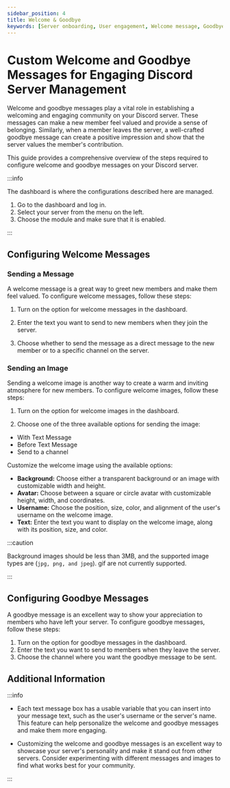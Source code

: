 ---
sidebar_position: 4
title: Welcome & Goodbye 
keywords: [Server onboarding, User engagement, Welcome message, Goodbye message, Customization] 
---


# Custom Welcome and Goodbye Messages for Engaging Discord Server Management

Welcome and goodbye messages play a vital role in establishing a welcoming and engaging community on your Discord server. These messages can make a new member feel valued and provide a sense of belonging. Similarly, when a member leaves the server, a well-crafted goodbye message can create a positive impression and show that the server values the member's contribution.

This guide provides a comprehensive overview of the steps required to configure welcome and goodbye messages on your Discord server.

:::info

The dashboard is where the configurations described here are managed.

1. Go to the dashboard and log in. 
2. Select your server from the menu on the left.
3. Choose the module and make sure that it is enabled. 

:::

## Configuring Welcome Messages

### Sending a Message

A welcome message is a great way to greet new members and make them feel valued. To configure welcome messages, follow these steps:

1. Turn on the option for welcome messages in the dashboard.

2. Enter the text you want to send to new members when they join the server.

3. Choose whether to send the message as a direct message to the new member or to a specific channel on the server.

### Sending an Image

Sending a welcome image is another way to create a warm and inviting atmosphere for new members. To configure welcome images, follow these steps:

1. Turn on the option for welcome images in the dashboard.

2. Choose one of the three available options for sending the image:

- With Text Message
- Before Text Message
- Send to a channel

Customize the welcome image using the available options:

- **Background:** Choose either a transparent background or an image with customizable width and height.
- **Avatar:** Choose between a square or circle avatar with customizable height, width, and coordinates.
- **Username:** Choose the position, size, color, and alignment of the user's username on the welcome image.
- **Text:** Enter the text you want to display on the welcome image, along with its position, size, and color.

:::caution 

Background images should be less than 3MB, and the supported image types are (`jpg, png, and jpeg`). gif are not currently supported.

:::

## Configuring Goodbye Messages

A goodbye message is an excellent way to show your appreciation to members who have left your server. To configure goodbye messages, follow these steps:

1. Turn on the option for goodbye messages in the dashboard.
2. Enter the text you want to send to members when they leave the server.
3. Choose the channel where you want the goodbye message to be sent.

## Additional Information

:::info 

- Each text message box has a usable variable that you can insert into your message text, such as the user's username or the server's name. This feature can help personalize the welcome and goodbye messages and make them more engaging.

- Customizing the welcome and goodbye messages is an excellent way to showcase your server's personality and make it stand out from other servers. Consider experimenting with different messages and images to find what works best for your community.

:::

